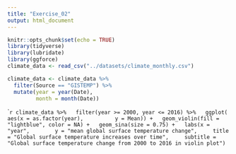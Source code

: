 ```yaml
---
title: "Exercise_02"
output: html_document
---
```


```r
knitr::opts_chunk$set(echo = TRUE)
library(tidyverse)
library(lubridate)
library(ggforce)
climate_data <- read_csv("../datasets/climate_monthly.csv")
```


```r
climate_data <- climate_data %>% 
  filter(Source == "GISTEMP") %>% 
  mutate(year = year(Date),
         month = month(Date))
```

```r
climate_data %>%
  filter(year >= 2000, year <= 2016) %>%
  ggplot(
    aes(x = as.factor(year), 
        y = Mean)) +
  geom_violin(fill = "lightblue", color = NA) +
  geom_sina(size = 0.75) +
  labs(x = "year",
       y = "mean global surface temperature change",
    title = "Global surface temperature increases over time",
    subtitle = "Global surface temperature change from 2000 to 2016 in violin plot")
``
